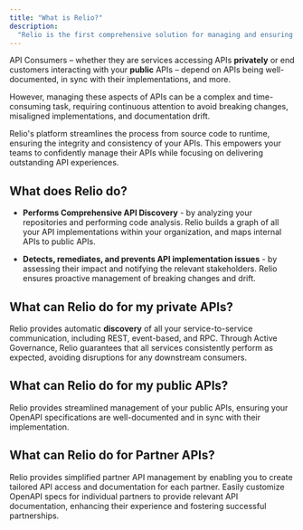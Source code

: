 ```yaml
---
title: "What is Relio?"
description:
  "Relio is the first comprehensive solution for managing and ensuring the integrity of your APIs from source code to runtime."
---
```


API Consumers – whether they are services accessing APIs **privately** or end customers interacting with your **public** APIs – depend on APIs being well-documented, in sync with their implementations, and more.

However, managing these aspects of APIs can be a complex and time-consuming task, requiring continuous attention to avoid breaking changes, misaligned implementations, and documentation drift.

Relio's platform streamlines the process from source code to runtime, ensuring the integrity and consistency of your APIs. This empowers your teams to confidently manage their APIs while focusing on delivering outstanding API experiences.

## What does Relio do?

- **Performs Comprehensive API Discovery** - by analyzing your repositories and performing code analysis. Relio builds a graph of all your API implementations within your organization, and maps internal APIs to public APIs.

- **Detects, remediates, and prevents API implementation issues** - by assessing their impact and notifying the relevant stakeholders. Relio ensures proactive management of breaking changes and drift.

## What can Relio do for my private APIs?

Relio provides automatic **discovery** of all your service-to-service communication, including REST, event-based, and RPC. Through Active Governance, Relio guarantees that all services consistently perform as expected, avoiding disruptions for any downstream consumers.

## What can Relio do for my public APIs?

Relio provides streamlined management of your public APIs, ensuring your OpenAPI specifications are well-documented and in sync with their implementation.

## What can Relio do for Partner APIs?

Relio provides simplified partner API management by enabling you to create tailored API access and documentation for each partner. Easily customize OpenAPI specs for individual partners to provide relevant API documentation, enhancing their experience and fostering successful partnerships.
